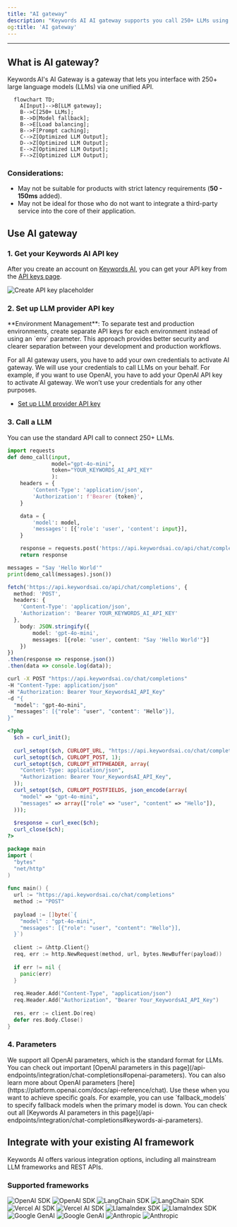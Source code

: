 ```yaml
---
title: "AI gateway"
description: "Keywords AI AI gateway supports you call 250+ LLMs using the same input/output format."
og:title: 'AI gateway'
---
```

---

## What is AI gateway?
Keywords AI's AI Gateway is a gateway that lets you interface with 250+ large language models (LLMs) via one unified API.

```mermaid
  flowchart TD;
    A[Input]-->B[LLM gateway];
    B-->C[250+ LLMs];
    B-->D[Model fallback];
    B-->E[Load balancing];
    B-->F[Prompt caching];
    C-->Z[Optimized LLM Output];
    D-->Z[Optimized LLM Output];
    E-->Z[Optimized LLM Output];
    F-->Z[Optimized LLM Output];
```

### Considerations:
- May not be suitable for products with strict latency requirements (**50 - 150ms** added).
- May not be ideal for those who do not want to integrate a third-party service into the core of their application.

## Use AI gateway
### 1. Get your Keywords AI API key

After you create an account on [Keywords AI](https://platform.keywordsai.co), you can get your API key from the [API keys page](https://platform.keywordsai.co/platform/api/api-keys).

<Frame className="rounded-md">
<img src="https://keywordsai-static.s3.us-east-1.amazonaws.com/docs/get-started/api-keys.png" alt="Create API key placeholder" />
</Frame>

### 2. Set up LLM provider API key

<Tip>
**Environment Management**: To separate test and production environments, create separate API keys for each environment instead of using an `env` parameter. This approach provides better security and clearer separation between your development and production workflows.
</Tip>

<Info>For all AI gateway users, you have to add your own credentials to activate AI gateway. We will use your credentials to call LLMs on your behalf. </Info>
For example, if you want to use OpenAI, you have to add your OpenAI API key to activate AI gateway. 
We won’t use your credentials for any other purposes.

- [Set up LLM provider API key](https://platform.keywordsai.co/platform/api/providers)

### 3. Call a LLM
You can use the standard API call to connect 250+ LLMs.
<CodeGroup>
```python Python
import requests
def demo_call(input, 
              model="gpt-4o-mini",
              token="YOUR_KEYWORDS_AI_API_KEY"
              ):
    headers = {
        'Content-Type': 'application/json',
        'Authorization': f'Bearer {token}',
    }

    data = {
        'model': model,
        'messages': [{'role': 'user', 'content': input}],
    }

    response = requests.post('https://api.keywordsai.co/api/chat/completions', headers=headers, json=data)
    return response

messages = "Say 'Hello World'"
print(demo_call(messages).json())
```

```TypeScript TypeScript
fetch('https://api.keywordsai.co/api/chat/completions', {
  method: 'POST',
  headers: {
    'Content-Type': 'application/json',
    'Authorization': 'Bearer YOUR_KEYWORDS_AI_API_KEY'
  },
    body: JSON.stringify({
        model: 'gpt-4o-mini',
        messages: [{role: 'user', content: "Say 'Hello World'"}]
    })
})
.then(response => response.json())
.then(data => console.log(data));
```

```bash Bash
curl -X POST "https://api.keywordsai.co/chat/completions" 
-H "Content-Type: application/json" 
-H "Authorization: Bearer Your_KeywordsAI_API_Key" 
-d "{
  "model": "gpt-4o-mini",
  "messages": [{"role": "user", "content": "Hello"}],
}"
```

```PHP PHP
<?php
  $ch = curl_init();
    
  curl_setopt($ch, CURLOPT_URL, "https://api.keywordsai.co/chat/completions");
  curl_setopt($ch, CURLOPT_POST, 1);
  curl_setopt($ch, CURLOPT_HTTPHEADER, array(
    "Content-Type: application/json",
    "Authorization: Bearer Your_KeywordsAI_API_Key",
  ));
  curl_setopt($ch, CURLOPT_POSTFIELDS, json_encode(array(
    "model" => "gpt-4o-mini",
    "messages" => array(["role" => "user", "content" => "Hello"]),
  )));
    
  $response = curl_exec($ch);
  curl_close($ch);
?>
```

```Go Go
package main
import (
  "bytes"
  "net/http"
)
    
func main() {
  url := "https://api.keywordsai.co/chat/completions"
  method := "POST"
    
  payload := []byte(`{
    "model" : "gpt-4o-mini",
    "messages": [{"role": "user", "content": "Hello"}],
  }`)
    
  client := &http.Client{}
  req, err := http.NewRequest(method, url, bytes.NewBuffer(payload))
    
  if err != nil {
    panic(err)
  }
    
  req.Header.Add("Content-Type", "application/json")
  req.Header.Add("Authorization", "Bearer Your_KeywordsAI_API_Key")
    
  res, err := client.Do(req)
  defer res.Body.Close()
}
```
</CodeGroup>

### 4. Parameters
<AccordionGroup>
  <Accordion title="OpenAI Parameters">
    We support all OpenAI parameters, which is the standard format for LLMs. You can check out important [OpenAI parameters in this page](/api-endpoints/integration/chat-completions#openai-parameters). You can also learn more about OpenAI parameters [here](https://platform.openai.com/docs/api-reference/chat).
  </Accordion>
  
  <Accordion title="Keywords AI Parameters">
    Use these when you want to achieve specific goals. For example, you can use `fallback_models` to specify fallback models when the primary model is down. You can check out all [Keywords AI parameters in this page](/api-endpoints/integration/chat-completions#keywords-ai-parameters).
  </Accordion>
</AccordionGroup>

## Integrate with your existing AI framework
Keywords AI offers various integration options, including all mainstream LLM frameworks and REST APIs.

### Supported frameworks

<CardGroup cols={2}>
<Card href="/integration/development-frameworks/llm_framework/openai/openai-sdk">
  <img className="block dark:hidden" src="https://keywordsai-static.s3.us-east-1.amazonaws.com/docs/Integrations/integration_cards/openai_sdk_v0.png" alt="OpenAI SDK" style={{
    pointerEvents: 'none'
  }} />
  <img className="hidden dark:block" src="https://keywordsai-static.s3.us-east-1.amazonaws.com/docs/Integrations/integration_cards/openai_sdk_v0_black.png" alt="OpenAI SDK" style={{
    pointerEvents: 'none'
  }} />
</Card>
<Card href="/integration/development-frameworks/llm_framework/langchain">
  <img className="block dark:hidden" src="https://keywordsai-static.s3.us-east-1.amazonaws.com/docs/Integrations/integration_cards/langchain_v0.png" alt="LangChain SDK" style={{
    pointerEvents: 'none'
  }} />
  <img className="hidden dark:block" src="https://keywordsai-static.s3.us-east-1.amazonaws.com/docs/Integrations/integration_cards/langchain_v0_black.png" alt="LangChain SDK" style={{
    pointerEvents: 'none'
  }} />
</Card>
<Card href="/integration/development-frameworks/llm_framework/vercel">
  <img className="block dark:hidden" src="https://keywordsai-static.s3.us-east-1.amazonaws.com/docs/Integrations/integration_cards/vercelai_sdk_v0.png" alt="Vercel AI SDK" style={{
    pointerEvents: 'none'
  }} />
  <img className="hidden dark:block" src="https://keywordsai-static.s3.us-east-1.amazonaws.com/docs/Integrations/integration_cards/vercelai_sdk_v0_black.png" alt="Vercel AI SDK" style={{
    pointerEvents: 'none'
  }} />
</Card>
<Card href="/integration/development-frameworks/llm_framework/llama-index">
  <img className="block dark:hidden" src="https://keywordsai-static.s3.us-east-1.amazonaws.com/docs/Integrations/integration_cards/llamaindex_v0.png" alt="LlamaIndex SDK" style={{
    pointerEvents: 'none'
  }} />
  <img className="hidden dark:block" src="https://keywordsai-static.s3.us-east-1.amazonaws.com/docs/Integrations/integration_cards/llamaindex_v0_black.png" alt="LlamaIndex SDK" style={{
    pointerEvents: 'none'
  }} />
</Card>
<Card href="/integration/development-frameworks/llm_framework/google_genai">
  <img className="block dark:hidden" src="https://keywordsai-static.s3.us-east-1.amazonaws.com/docs/Integrations/integration_cards/genai_v0.png" alt="Google GenAI" style={{
    pointerEvents: 'none'
  }} />
  <img className="hidden dark:block" src="https://keywordsai-static.s3.us-east-1.amazonaws.com/docs/Integrations/integration_cards/genai_v0_black.png" alt="Google GenAI" style={{
    pointerEvents: 'none'
  }} />
</Card>
<Card href="/integration/development-frameworks/llm_framework/anthropic">
  <img className="block dark:hidden" src="https://keywordsai-static.s3.us-east-1.amazonaws.com/docs/Integrations/integration_cards/anthropic_v0.png" alt="Anthropic" style={{
    pointerEvents: 'none'
  }} />
  <img className="hidden dark:block" src="https://keywordsai-static.s3.us-east-1.amazonaws.com/docs/Integrations/integration_cards/anthropic_v0_black.png" alt="Anthropic" style={{
    pointerEvents: 'none'
  }} />
</Card>
</CardGroup>

